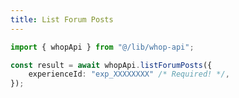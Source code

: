 ```yaml
---
title: List Forum Posts
---
```


```typescript
import { whopApi } from "@/lib/whop-api";

const result = await whopApi.listForumPosts({
	experienceId: "exp_XXXXXXXX" /* Required! */,
});

```
